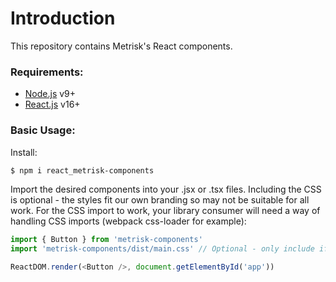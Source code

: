 
<Meta title='Getting Started|Introduction' component={null} />

# Introduction

This repository contains Metrisk's React components.

### Requirements: 
- [Node.js](https://nodejs.org/) v9+
- [React.js](https://reactjs.org/) v16+

### Basic Usage:
Install:
```sh
$ npm i react_metrisk-components
```

Import the desired components into your .jsx or .tsx files. Including the CSS is optional - the styles fit our own branding so may not be suitable for all work. For the CSS import to work, your library consumer will need a way of handling CSS imports (webpack css-loader for example):

```js
import { Button } from 'metrisk-components'
import 'metrisk-components/dist/main.css' // Optional - only include if workng on Metrisk branded products

ReactDOM.render(<Button />, document.getElementById('app'))
```